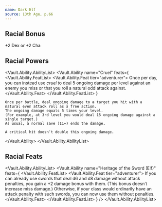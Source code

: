 ```yaml
---
name: Dark Elf
source: 13th Age, p.66
---
```


## Racial Bonus

+2 Dex or +2 Cha

## Racial Powers

<Vault.Ability.AbilityList>
  <Vault.Ability
    name="Cruel"
    feats={
      <Vault.Ability.FeatList>
        <Vault.Ability.Feat tier="adventurer">
          Once per day, you can instead use _cruel_ to deal 5 ongoing
          damage per level against an enemy you miss or that you roll a natural
          odd attack against.
        </Vault.Ability.Feat>
      </Vault.Ability.FeatList>
    }
  >

    Once per battle, deal ongoing damage to a target you hit with a natural even attack roll as a free action.
    The ongoing damage equals 5 times your level.
    (For example, at 3rd level you would deal 15 ongoing damage against a single target.)
    As usual, a normal save (11+) ends the damage.

    A critical hit doesn’t double this ongoing damage.

  </Vault.Ability>
</Vault.Ability.AbilityList>

## Racial Feats

<Vault.Ability.AbilityList>
  <Vault.Ability
    name="Heritage of the Sword (Elf)"
    feats={
      <Vault.Ability.FeatList>
        <Vault.Ability.Feat tier="adventurer">
          If you can already use swords that deal d6 and d8 damage without
          attack penalties, you gain a +2 damage bonus with them. (This bonus
          doesn’t increase miss damage.) Otherwise, if your class would
          ordinarily have an attack penalty with such swords, you can now use
          them without penalties.
        </Vault.Ability.Feat>
      </Vault.Ability.FeatList>
    }
  />
</Vault.Ability.AbilityList>
